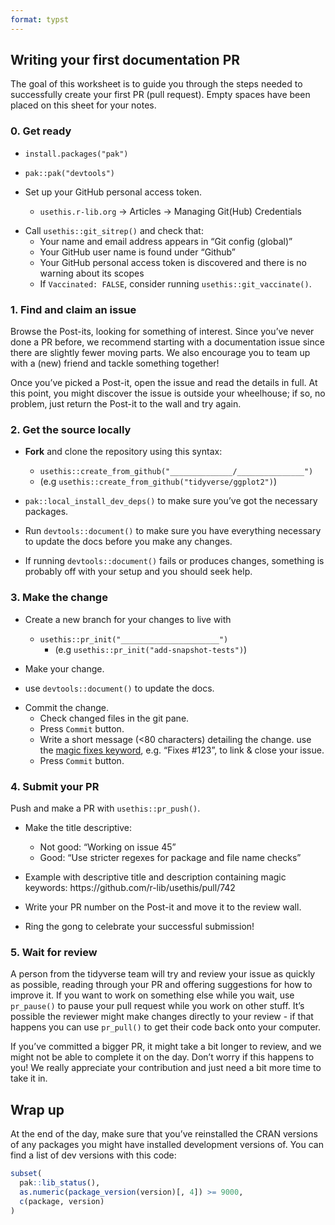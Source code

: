 ```yaml
---
format: typst
---
```


```{=typst}
#set page(
  flipped: true, 
  columns: 2, 
  margin: (x: 0.5in, y: 1in),
  numbering: none
)

#set list(marker: ([#scale(x: 200%, y: 200%, origin: bottom)[#sym.square.stroked]], [-]))
```

## Writing your first documentation PR

The goal of this worksheet is to guide you through the steps needed to successfully create your first PR (pull request). Empty spaces have been placed on this sheet for your notes.

### 0. Get ready

- `install.packages("pak")`

- `pak::pak("devtools")`

- Set up your GitHub personal access token.
    - `usethis.r-lib.org` -> Articles -> Managing Git(Hub) Credentials

```{=typst}
#set list(marker: [#scale(x: 200%, y: 200%, origin: bottom)[#sym.square.stroked]])
```

- Call `usethis::git_sitrep()` and check that:
    - Your name and email address appears in "Git config (global)"
    - Your GitHub user name is found under "Github"
    - Your GitHub personal access token is discovered and there is no warning about its scopes
    - If `Vaccinated: FALSE`, consider running `usethis::git_vaccinate()`.
```{=typst}
#set list(marker: ([#scale(x: 200%, y: 200%, origin: bottom)[#sym.square.stroked]], [-]))
```

```{=typst}
#v(1.5in)
```

### 1. Find and claim an issue

Browse the Post-its, looking for something of interest. Since you've never done a PR before, we recommend starting with a documentation issue since there are slightly fewer moving parts. We also encourage you to team up with a (new) friend and tackle something together!

Once you've picked a Post-it, open the issue and read the details in full. At this point, you might discover the issue is outside your wheelhouse; if so, no problem, just return the Post-it to the wall and try again.

```{=typst}
#colbreak()
```

```{=typst}
#align(center)[
  #box(
    height: 3in,
    width: 3in,
    stroke: black,
    [#align(center + horizon)[Place Post-it here]]
  )
]
```

```{=typst}
#v(1in)
```

### 2. Get the source locally

* **Fork** and clone the repository using this syntax: 
    - `usethis::create_from_github("______________/_______________")` 
    - (e.g `usethis::create_from_github("tidyverse/ggplot2")`)

* `pak::local_install_dev_deps()` to make sure you've got the necessary packages.

* Run `devtools::document()` to make sure you have everything necessary to update the docs before you make any changes.

* If running `devtools::document()` fails or produces changes, something is probably off with your setup and you should seek help.

```{=typst}
#pagebreak()
```

### 3. Make the change

* Create a new branch for your changes to live with
  * `usethis::pr_init("______________________")`
    - (e.g `usethis::pr_init("add-snapshot-tests")`)
* Make your change. 
  
* use `devtools::document()` to update the docs.

```{=typst}
#set list(marker: [#scale(x: 200%, y: 200%, origin: bottom)[#sym.square.stroked]])
```

* Commit the change.
  * Check changed files in the git pane.
  * Press `Commit` button.
  * Write a short message (<80 characters) detailing the change. use the [magic fixes keyword](https://help.github.com/en/articles/closing-issues-using-keywords), e.g. "Fixes #123", to link & close your issue.
  * Press `Commit` button.

```{=typst}
#set list(marker: ([#scale(x: 200%, y: 200%, origin: bottom)[#sym.square.stroked]], [-]))
```

```{=typst}
#v(1in)
```

### 4. Submit your PR

Push and make a PR with `usethis::pr_push()`.
  
- Make the title descriptive:
  - Not good: "Working on issue 45"
  - Good: "Use stricter regexes for package and file name checks"

- Example with descriptive title and description containing magic keywords: https://github.com/r-lib/usethis/pull/742 

- Write your PR number on the Post-it and move it to the review wall. 

- Ring the gong to celebrate your successful submission!

```{=typst}
#v(0.5in)
```

### 5. Wait for review

A person from the tidyverse team will try and review your issue as quickly as possible, reading through your PR and offering suggestions for how to improve it. If you want to work on something else while you wait, use `pr_pause()` to pause your pull request while you work on other stuff. It's possible the reviewer might make changes directly to your review - if that happens you can use `pr_pull()` to get their code back onto your computer.

If you've committed a bigger PR, it might take a bit longer to review, and we might not be able to complete it on the day. Don't worry if this happens to you! We really appreciate your contribution and just need a bit more time to take it in.

```{=typst}
#v(2in)
```

## Wrap up

At the end of the day, make sure that you've reinstalled the CRAN versions of any packages you might have installed development versions of. You can find a list of dev versions with this code:

```R
subset(
  pak::lib_status(),
  as.numeric(package_version(version)[, 4]) >= 9000,
  c(package, version)
)
```
